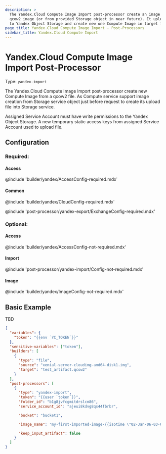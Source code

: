 ```yaml
---
description: >
  The Yandex.Cloud Compute Image Import post-processor create an image from a
  qcow2 image (or from provided Storage object in near future). It uploads qcow2
  to Yandex Object Storage and create new one Compute Image in target folder.
page_title: Yandex.Cloud Compute Image Import - Post-Processors
sidebar_title: Yandex.Cloud Compute Import
---
```


# Yandex.Cloud Compute Image Import Post-Processor

Type: `yandex-import`

The Yandex.Cloud Compute Image Import post-processor create new Compute Image
from a qcow2 file. As Compute service support image creation from Storage service object
just before request to create its upload file into Storage service.

Assigned Service Account must have write permissions to the Yandex Object Storage.
A new temporary static access keys from assigned Service Account used to upload
file.

## Configuration

### Required:

#### Access

@include 'builder/yandex/AccessConfig-required.mdx'

#### Common

@include 'builder/yandex/CloudConfig-required.mdx'

@include 'post-processor/yandex-export/ExchangeConfig-required.mdx'

### Optional:

#### Access

@include 'builder/yandex/AccessConfig-not-required.mdx'

#### Import

@include 'post-processor/yandex-import/Config-not-required.mdx'

#### Image

@include 'builder/yandex/ImageConfig-not-required.mdx'

## Basic Example

TBD

```json
{
  "variables": {
    "token": "{{env `YC_TOKEN`}}"
  },
  "sensitive-variables": ["token"],
  "builders": [
    {
      "type": "file",
      "source": "xenial-server-cloudimg-amd64-disk1.img",
      "target": "test_artifact.qcow2"
    }
  ],
  "post-processors": [
    {
      "type": "yandex-import",
      "token": "{{user `token`}}",
      "folder_id": "b1g8jvfcgmitdrslcn86",
      "service_account_id": "ajeui8kdvg8qs44fbrbr",

      "bucket": "bucket1",

      "image_name": "my-first-imported-image-{{isotime \"02-Jan-06-03-04-05\" | lower }}",

      "keep_input_artifact": false
    }
  ]
}
```
